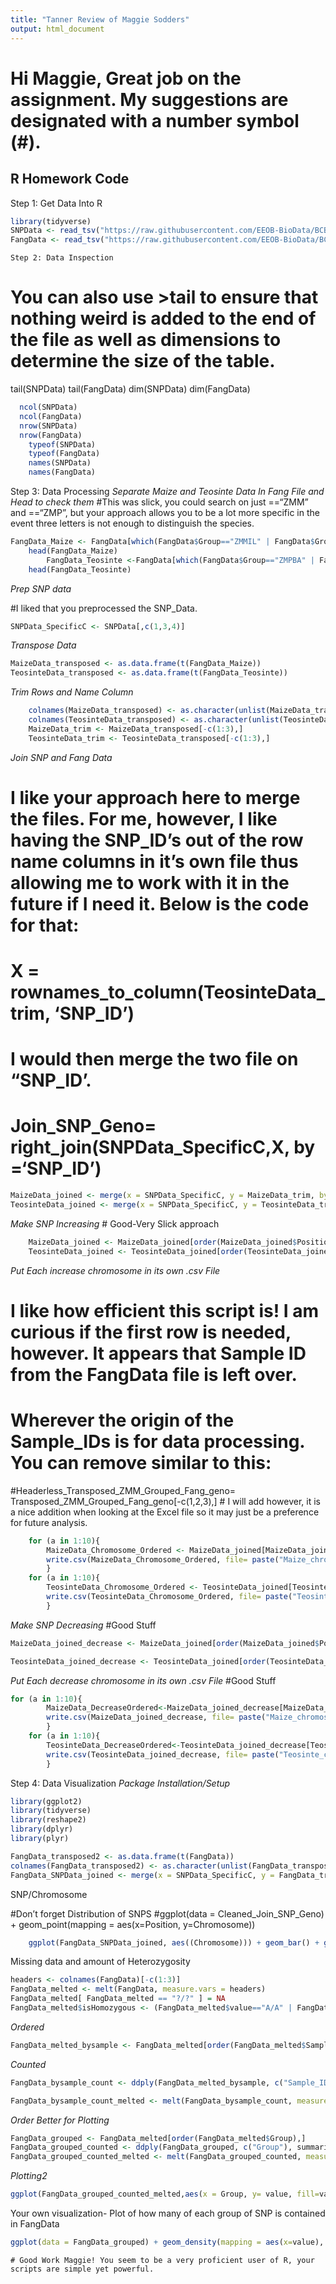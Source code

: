```yaml
---
title: "Tanner Review of Maggie Sodders"
output: html_document
---
```

 
# Hi Maggie, Great job on  the assignment. My suggestions are designated with a number symbol (#).

## R Homework Code 
Step 1: Get Data Into R
```r
library(tidyverse)
SNPData <- read_tsv("https://raw.githubusercontent.com/EEOB-BioData/BCB546-Spring2021/main/assignments/UNIX_Assignment/snp_position.txt")
FangData <- read_tsv("https://raw.githubusercontent.com/EEOB-BioData/BCB546-Spring2021/main/assignments/UNIX_Assignment/fang_et_al_genotypes.txt")
```
	Step 2: Data Inspection
# You can also use >tail to ensure that nothing weird is added to the end of the file as well as dimensions to determine the size of the table.
tail(SNPData)
tail(FangData)
dim(SNPData)
dim(FangData)
```r
  ncol(SNPData)
  ncol(FangData)
  nrow(SNPData)
  nrow(FangData)
	typeof(SNPData)
	typeof(FangData)
	names(SNPData) 
	names(FangData)
```
Step 3: Data Processing 
*Separate Maize and Teosinte Data In Fang File and Head to check them*
#This was slick, you could search on just =="ZMM" and =="ZMP", but your approach allows you to be a lot more specific in the event three letters is not enough to distinguish the species.
```r
FangData_Maize <- FangData[which(FangData$Group=="ZMMIL" | FangData$Group =="ZMMLR" | FangData$Group == "ZMMMR"),]
	head(FangData_Maize)
		FangData_Teosinte <-FangData[which(FangData$Group=="ZMPBA" | FangData$Group =="ZMPIL" | FangData$Group == "ZMPJA"),]
	head(FangData_Teosinte)
```
*Prep SNP data*

#I liked that you preprocessed the SNP_Data.
```r
SNPData_SpecificC <- SNPData[,c(1,3,4)]
```
*Transpose Data*
```r
MaizeData_transposed <- as.data.frame(t(FangData_Maize))
TeosinteData_transposed <- as.data.frame(t(FangData_Teosinte))
```
*Trim Rows and Name Column*
```r
	colnames(MaizeData_transposed) <- as.character(unlist(MaizeData_transposed[1,])) 
	colnames(TeosinteData_transposed) <- as.character(unlist(TeosinteData_transposed[1,]))
	MaizeData_trim <- MaizeData_transposed[-c(1:3),]
	TeosinteData_trim <- TeosinteData_transposed[-c(1:3),]
```
*Join SNP and Fang Data*

# I like your approach here to merge the files. For me, however, I like having  the SNP_ID's out of the row name columns in it's own file thus allowing me to work with it in the future if I need it. Below is the code for that:
# X = rownames_to_column(TeosinteData_trim, 'SNP_ID')
# I would then merge the two file on "SNP_ID'.
# Join_SNP_Geno= right_join(SNPData_SpecificC,X, by ='SNP_ID')
```r
MaizeData_joined <- merge(x = SNPData_SpecificC, y = MaizeData_trim, by.x = "SNP_ID", by.y ="row.names", all.y = TRUE)
TeosinteData_joined <- merge(x = SNPData_SpecificC, y = TeosinteData_trim, by.x = "SNP_ID", by.y ="row.names", all.y = TRUE)
```
*Make SNP Increasing*
# Good-Very Slick approach
```r
	MaizeData_joined <- MaizeData_joined[order(MaizeData_joined$Position),] 
	TeosinteData_joined <- TeosinteData_joined[order(TeosinteData_joined$Position),]
```
*Put Each increase chromosome in its own .csv File*

# I like how efficient this script is! I am curious if the first row is needed, however. It appears that Sample ID from the FangData file is left over. 

# Wherever the origin of the Sample_IDs is for data processing. You can remove similar to this:
#Headerless_Transposed_ZMM_Grouped_Fang_geno= Transposed_ZMM_Grouped_Fang_geno[-c(1,2,3),]
# I will add however, it is a nice addition when looking at the Excel file so it may just be a preference for future analysis. 
```r
	for (a in 1:10){
  		MaizeData_Chromosome_Ordered <- MaizeData_joined[MaizeData_joined$Chromosome == a, ]
  		write.csv(MaizeData_Chromosome_Ordered, file= paste("Maize_chromosome", a, ".csv", sep=""), row.names = F)
		}
	for (a in 1:10){
  		TeosinteData_Chromosome_Ordered <- TeosinteData_joined[TeosinteData_joined$Chromosome == a, ]
  		write.csv(TeosinteData_Chromosome_Ordered, file= paste("Teosinte_chromosome", a, ".csv", sep=""), row.names = F)
		}
```
*Make SNP Decreasing*
#Good Stuff
```r
MaizeData_joined_decrease <- MaizeData_joined[order(MaizeData_joined$Position, decreasing=T),]

TeosinteData_joined_decrease <- TeosinteData_joined[order(TeosinteData_joined$Position, decreasing=T),]
```
*Put Each decrease chromosome in its own .csv File*
#Good Stuff
```r
for (a in 1:10){
 		MaizeData_DecreaseOrdered<-MaizeData_joined_decrease[MaizeData_joined_decrease$Chromosome == a, ]
  		write.csv(MaizeData_joined_decrease, file= paste("Maize_chromosome", a, "d.csv", sep=""), row.names = F)
		}
	for (a in 1:10){
 		TeosinteData_DecreaseOrdered<-TeosinteData_joined_decrease[TeosinteData_joined_decrease$Chromosome == a, ]
  		write.csv(TeosinteData_joined_decrease, file= paste("Teosinte_chromosome", a, "d.csv", sep=""), row.names = F)
		}
```
Step 4: Data Visualization 
*Package Installation/Setup*
```r
library(ggplot2)
library(tidyverse)
library(reshape2)
library(dplyr)
library(plyr)

FangData_transposed2 <- as.data.frame(t(FangData))
colnames(FangData_transposed2) <- as.character(unlist(FangData_transposed2[1,]))
FangData_SNPData_joined <- merge(x = SNPData_SpecificC, y = FangData_transposed2, by.x = "SNP_ID", by.y ="row.names", all.y = TRUE)
```
SNP/Chromosome

#Don't forget Distribution of SNPS 
#ggplot(data = Cleaned_Join_SNP_Geno) + geom_point(mapping = aes(x=Position, y=Chromosome))
```r
	ggplot(FangData_SNPData_joined, aes((Chromosome))) + geom_bar() + ggtitle("SNPs Per Chromosome") + labs(x="Chromosome",y="SNP Number")
```
Missing data and amount of Heterozygosity
```r
headers <- colnames(FangData)[-c(1:3)]
FangData_melted <- melt(FangData, measure.vars = headers)
FangData_melted[ FangData_melted == "?/?" ] = NA
FangData_melted$isHomozygous <- (FangData_melted$value=="A/A" | FangData_melted$value=="C/C" | FangData_melted$value=="G/G" | FangData_melted$value=="T/T")
```
*Ordered*
```r
FangData_melted_bysample <- FangData_melted[order(FangData_melted$Sample_ID),]
```
*Counted*
```r
FangData_bysample_count <- ddply(FangData_melted_bysample, c("Sample_ID"), summarise, counting_homozygous=sum(isHomozygous, na.rm=TRUE), counting_heterozygous=sum(!isHomozygous, na.rm=TRUE), isNA=sum(is.na(isHomozygous)))

FangData_bysample_count_melted <- melt(FangData_bysample_count, measure.vars = c("counting_homozygous", "counting_heterozygous", "isNA"))
```
*Order Better for Plotting*
```r
FangData_grouped <- FangData_melted[order(FangData_melted$Group),]
FangData_grouped_counted <- ddply(FangData_grouped, c("Group"), summarise, counting_homozygous=sum(isHomozygous, na.rm=TRUE), counting_heterozygous=sum(!isHomozygous, na.rm=TRUE), isNA=sum(is.na(isHomozygous)))
FangData_grouped_counted_melted <- melt(FangData_grouped_counted, measure.vars = c("counting_homozygous", "counting_heterozygous", "isNA"))
```
*Plotting2*
```r
ggplot(FangData_grouped_counted_melted,aes(x = Group, y= value, fill=variable)) + geom_bar(stat = "identity", position = "stack")
```
Your own visualization- Plot of how many of each group of SNP is contained in FangData
```r
ggplot(data = FangData_grouped) + geom_density(mapping = aes(x=value), fill="blue")
```

	# Good Work Maggie! You seem to be a very proficient user of R, your scripts are simple yet powerful. 
	


